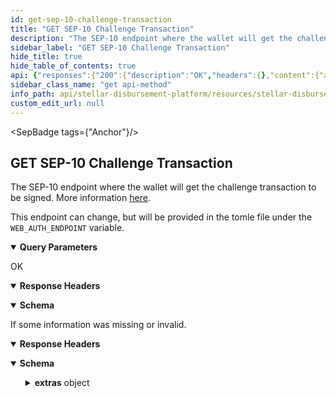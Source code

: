 ```yaml
---
id: get-sep-10-challenge-transaction
title: "GET SEP-10 Challenge Transaction"
description: "The SEP-10 endpoint where the wallet will get the challenge transaction to be signed. More information [here](https://github.com/stellar/stellar-protocol/blob/master/ecosystem/sep-0010.md#challenge)."
sidebar_label: "GET SEP-10 Challenge Transaction"
hide_title: true
hide_table_of_contents: true
api: {"responses":{"200":{"description":"OK","headers":{},"content":{"application/json":{"schema":{"type":"object","properties":{"transaction":{"type":"string"},"network_passphrase":{"type":"string"}},"example":{"transaction":"AAAAAgAAAADIiRu2BrqqeOcP28PWCkD4D5Rjjsqh71HwvqFX+F4VXAAAAGQAAAAAAAAAAAAAAAEAAAAAXzrUcQAAAABfOtf1AAAAAAAAAAEAAAABAAAAAEEB8rhqNa70RYjaNnF1ARE2CbL50iR9HPXST/fImJN1AAAACgAAADB0aGlzaXNhdGVzdC5zYW5kYm94LmFuY2hvci5hbmNob3Jkb21haW4uY29tIGF1dGgAAAABAAAAQGdGOFlIQm1zaGpEWEY0L0VJUFZucGVlRkxVTDY2V0tKMVBPYXZuUVVBNjBoL09XaC91M2Vvdk54WFJtSTAvQ2UAAAAAAAAAAfheFVwAAABAheKE1HjGnUCNwPbX8mz7CqotShKbA+xM2Hbjl6X0TBpEprVOUVjA6lqMJ1j62vrxn1mF3eJzsLa9s9hRofG3Ag==","network_passphrase":"Test SDF Network ; September 2015"}},"examples":{"response":{"value":{"transaction":"AAAAAgAAAADIiRu2BrqqeOcP28PWCkD4D5Rjjsqh71HwvqFX+F4VXAAAAGQAAAAAAAAAAAAAAAEAAAAAXzrUcQAAAABfOtf1AAAAAAAAAAEAAAABAAAAAEEB8rhqNa70RYjaNnF1ARE2CbL50iR9HPXST/fImJN1AAAACgAAADB0aGlzaXNhdGVzdC5zYW5kYm94LmFuY2hvci5hbmNob3Jkb21haW4uY29tIGF1dGgAAAABAAAAQGdGOFlIQm1zaGpEWEY0L0VJUFZucGVlRkxVTDY2V0tKMVBPYXZuUVVBNjBoL09XaC91M2Vvdk54WFJtSTAvQ2UAAAAAAAAAAfheFVwAAABAheKE1HjGnUCNwPbX8mz7CqotShKbA+xM2Hbjl6X0TBpEprVOUVjA6lqMJ1j62vrxn1mF3eJzsLa9s9hRofG3Ag==","network_passphrase":"Test SDF Network ; September 2015"}}}}}},"400":{"description":"If some information was missing or invalid.","headers":{},"content":{"application/json":{"schema":{"type":"object","properties":{"error":{"type":"string"},"extras":{"type":"object","properties":{"account":{"type":"string"}}}},"example":{"error":"Bad request.","extras":{"account":"account cannot be empty"}}},"examples":{"response":{"value":{"error":"Bad request.","extras":{"account":"account cannot be empty"}}}}}}}},"operationId":"GET SEP-10 Challenge Transaction","description":"The SEP-10 endpoint where the wallet will get the challenge transaction to be signed. More information [here](https://github.com/stellar/stellar-protocol/blob/master/ecosystem/sep-0010.md#challenge).\n\nThis endpoint can change, but will be provided in the tomle file under the `WEB_AUTH_ENDPOINT` variable.","tags":["Anchor"],"parameters":[{"name":"account","in":"query","description":"The Client Account, which can be a stellar account (G...) or muxed account (M...) that the Client wishes to authenticate with the Server..","required":true,"schema":{"type":"string"}},{"name":"memo","in":"query","description":"The memo to attach to the challenge transaction. Only permitted if a Stellar account (G...) is used. The memo must be of type id. Other memo types are not supported.","required":false,"schema":{"type":"string"}},{"name":"client_domain","in":"query","description":"a Client Domain. Need to be supplied by all Clients/Wallets.","required":true,"schema":{"type":"string"}}],"method":"get","path":"/WEB_AUTH_ENDPOINT","securitySchemes":{"BearerAuth":{"type":"apiKey","name":"Authorization","in":"header","description":"JWT used for authorization"}},"info":{"title":"Stellar Disbursement Platform API","version":"","description":""},"postman":{"name":"GET SEP-10 Challenge Transaction","description":{"content":"The SEP-10 endpoint where the wallet will get the challenge transaction to be signed. More information [here](https://github.com/stellar/stellar-protocol/blob/master/ecosystem/sep-0010.md#challenge).\n\nThis endpoint can change, but will be provided in the tomle file under the `WEB_AUTH_ENDPOINT` variable.","type":"text/plain"},"url":{"path":["WEB_AUTH_ENDPOINT"],"host":["{{baseUrl}}"],"query":[{"disabled":false,"description":{"content":"(Required) The Client Account, which can be a stellar account (G...) or muxed account (M...) that the Client wishes to authenticate with the Server..","type":"text/plain"},"key":"account","value":""},{"disabled":false,"description":{"content":"The memo to attach to the challenge transaction. Only permitted if a Stellar account (G...) is used. The memo must be of type id. Other memo types are not supported.","type":"text/plain"},"key":"memo","value":""},{"disabled":false,"description":{"content":"(Required) a Client Domain. Need to be supplied by all Clients/Wallets.","type":"text/plain"},"key":"client_domain","value":""}],"variable":[]},"header":[{"key":"Accept","value":"application/json"}],"method":"GET"}}
sidebar_class_name: "get api-method"
info_path: api/stellar-disbursement-platform/resources/stellar-disbursement-platform-api
custom_edit_url: null
---
```



<SepBadge tags={"Anchor"}/>


## GET SEP-10 Challenge Transaction



The SEP-10 endpoint where the wallet will get the challenge transaction to be signed. More information [here](https://github.com/stellar/stellar-protocol/blob/master/ecosystem/sep-0010.md#challenge).

This endpoint can change, but will be provided in the tomle file under the `WEB_AUTH_ENDPOINT` variable.

<details style={{"marginBottom":"1rem"}} data-collapsed={false} open={true}><summary style={{}}><strong>Query Parameters</strong></summary><div><ul><ParamsItem className={"paramsItem"} param={{"name":"account","in":"query","description":"The Client Account, which can be a stellar account (G...) or muxed account (M...) that the Client wishes to authenticate with the Server..","required":true,"schema":{"type":"string"}}}></ParamsItem><ParamsItem className={"paramsItem"} param={{"name":"memo","in":"query","description":"The memo to attach to the challenge transaction. Only permitted if a Stellar account (G...) is used. The memo must be of type id. Other memo types are not supported.","required":false,"schema":{"type":"string"}}}></ParamsItem><ParamsItem className={"paramsItem"} param={{"name":"client_domain","in":"query","description":"a Client Domain. Need to be supplied by all Clients/Wallets.","required":true,"schema":{"type":"string"}}}></ParamsItem></ul></div></details><div><ApiTabs><TabItem label={"200"} value={"200"}><div>

OK

</div><details style={{"textAlign":"left","marginBottom":"1rem"}} data-collaposed={true} open={false}><summary style={{}}><strong>Response Headers</strong></summary><ul style={{"marginLeft":"1rem"}}></ul></details><div><MimeTabs schemaType={"response"}><TabItem label={"application/json"} value={"application/json"}><SchemaTabs><TabItem label={"Schema"} value={"Schema"}><details style={{}} data-collapsed={false} open={true}><summary style={{"textAlign":"left"}}><strong>Schema</strong></summary><div style={{"textAlign":"left","marginLeft":"1rem"}}></div><ul style={{"marginLeft":"1rem"}}><SchemaItem collapsible={false} name={"transaction"} required={false} schemaName={"string"} qualifierMessage={undefined} schema={{"type":"string"}}></SchemaItem><SchemaItem collapsible={false} name={"network_passphrase"} required={false} schemaName={"string"} qualifierMessage={undefined} schema={{"type":"string"}}></SchemaItem></ul></details></TabItem><TabItem label={"Example (from schema)"} value={"Example (from schema)"}><ResponseSamples responseExample={"{\n  \"transaction\": \"AAAAAgAAAADIiRu2BrqqeOcP28PWCkD4D5Rjjsqh71HwvqFX+F4VXAAAAGQAAAAAAAAAAAAAAAEAAAAAXzrUcQAAAABfOtf1AAAAAAAAAAEAAAABAAAAAEEB8rhqNa70RYjaNnF1ARE2CbL50iR9HPXST/fImJN1AAAACgAAADB0aGlzaXNhdGVzdC5zYW5kYm94LmFuY2hvci5hbmNob3Jkb21haW4uY29tIGF1dGgAAAABAAAAQGdGOFlIQm1zaGpEWEY0L0VJUFZucGVlRkxVTDY2V0tKMVBPYXZuUVVBNjBoL09XaC91M2Vvdk54WFJtSTAvQ2UAAAAAAAAAAfheFVwAAABAheKE1HjGnUCNwPbX8mz7CqotShKbA+xM2Hbjl6X0TBpEprVOUVjA6lqMJ1j62vrxn1mF3eJzsLa9s9hRofG3Ag==\",\n  \"network_passphrase\": \"Test SDF Network ; September 2015\"\n}"} language={"json"}></ResponseSamples></TabItem><TabItem label={"response"} value={"response"}><ResponseSamples responseExample={"{\n  \"transaction\": \"AAAAAgAAAADIiRu2BrqqeOcP28PWCkD4D5Rjjsqh71HwvqFX+F4VXAAAAGQAAAAAAAAAAAAAAAEAAAAAXzrUcQAAAABfOtf1AAAAAAAAAAEAAAABAAAAAEEB8rhqNa70RYjaNnF1ARE2CbL50iR9HPXST/fImJN1AAAACgAAADB0aGlzaXNhdGVzdC5zYW5kYm94LmFuY2hvci5hbmNob3Jkb21haW4uY29tIGF1dGgAAAABAAAAQGdGOFlIQm1zaGpEWEY0L0VJUFZucGVlRkxVTDY2V0tKMVBPYXZuUVVBNjBoL09XaC91M2Vvdk54WFJtSTAvQ2UAAAAAAAAAAfheFVwAAABAheKE1HjGnUCNwPbX8mz7CqotShKbA+xM2Hbjl6X0TBpEprVOUVjA6lqMJ1j62vrxn1mF3eJzsLa9s9hRofG3Ag==\",\n  \"network_passphrase\": \"Test SDF Network ; September 2015\"\n}"} language={"json"}></ResponseSamples></TabItem></SchemaTabs></TabItem></MimeTabs></div></TabItem><TabItem label={"400"} value={"400"}><div>

If some information was missing or invalid.

</div><details style={{"textAlign":"left","marginBottom":"1rem"}} data-collaposed={true} open={false}><summary style={{}}><strong>Response Headers</strong></summary><ul style={{"marginLeft":"1rem"}}></ul></details><div><MimeTabs schemaType={"response"}><TabItem label={"application/json"} value={"application/json"}><SchemaTabs><TabItem label={"Schema"} value={"Schema"}><details style={{}} data-collapsed={false} open={true}><summary style={{"textAlign":"left"}}><strong>Schema</strong></summary><div style={{"textAlign":"left","marginLeft":"1rem"}}></div><ul style={{"marginLeft":"1rem"}}><SchemaItem collapsible={false} name={"error"} required={false} schemaName={"string"} qualifierMessage={undefined} schema={{"type":"string"}}></SchemaItem><SchemaItem collapsible={true} className={"schemaItem"}><details style={{}}><summary style={{}}><strong>extras</strong><span style={{"opacity":"0.6"}}> object</span></summary><div style={{"marginLeft":"1rem"}}><SchemaItem collapsible={false} name={"account"} required={false} schemaName={"string"} qualifierMessage={undefined} schema={{"type":"string"}}></SchemaItem></div></details></SchemaItem></ul></details></TabItem><TabItem label={"Example (from schema)"} value={"Example (from schema)"}><ResponseSamples responseExample={"{\n  \"error\": \"Bad request.\",\n  \"extras\": {\n    \"account\": \"account cannot be empty\"\n  }\n}"} language={"json"}></ResponseSamples></TabItem><TabItem label={"response"} value={"response"}><ResponseSamples responseExample={"{\n  \"error\": \"Bad request.\",\n  \"extras\": {\n    \"account\": \"account cannot be empty\"\n  }\n}"} language={"json"}></ResponseSamples></TabItem></SchemaTabs></TabItem></MimeTabs></div></TabItem></ApiTabs></div>
